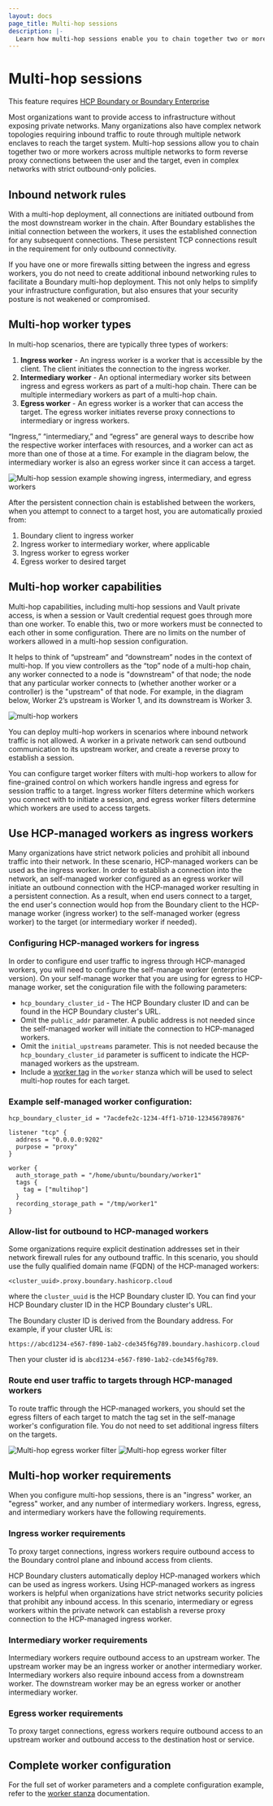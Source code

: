 ```yaml
---
layout: docs
page_title: Multi-hop sessions
description: |-
  Learn how multi-hop sessions enable you to chain together two or more Boundary workers across multiple networks.
---
```


# Multi-hop sessions

<EnterpriseAlert product="boundary">This feature requires <a href="https://www.hashicorp.com/products/boundary">HCP Boundary or Boundary Enterprise</a></EnterpriseAlert>

Most organizations want to provide access to infrastructure without exposing private networks. Many organizations also have complex network topologies requiring
inbound traffic to route through multiple network enclaves to reach the target system.
Multi-hop sessions allow you to chain together two or more workers
across multiple networks to form reverse proxy connections between the user and the target, even in complex networks with strict outbound-only policies.

## Inbound network rules

With a multi-hop deployment, all connections are initiated outbound from the most downstream worker in the chain. After Boundary establishes the initial connection between the workers, it uses the established connection for any subsequent connections.
These persistent TCP connections result in the requirement for only outbound connectivity.

If you have one or more firewalls sitting between the ingress and egress workers, you do not need to create additional inbound networking rules to facilitate a Boundary multi-hop deployment. This not only helps to
simplify your infrastructure configuration, but also ensures that your security posture is not weakened or compromised.

## Multi-hop worker types

In multi-hop scenarios, there are typically three types of workers:
1. **Ingress worker** - An ingress worker is a worker that is accessible by the client. The client initiates the connection to the ingress worker.
1. **Intermediary worker** - An optional intermediary worker sits between ingress and egress workers as part of a multi-hop chain. There can be multiple intermediary workers as part of a multi-hop chain.
1. **Egress worker** - An egress worker is a worker that can access the target. The egress worker initiates reverse proxy connections to intermediary or ingress workers.

<Tip>
“Ingress,” “intermediary,” and “egress” are general ways to describe how the respective worker interfaces with resources, and a worker can act as more than one of those
at a time. For example in the diagram below, the intermediary worker is also an egress worker since it can access a target.
</Tip>

![Multi-hop session example showing ingress, intermediary, and egress workers](/img/concepts-multihop.png)

After the persistent connection chain is established between the workers, when you attempt to connect to a target host, you are automatically proxied from:
1. Boundary client to ingress worker
1. Ingress worker to intermediary worker, where applicable
1. Ingress worker to egress worker
1. Egress worker to desired target

## Multi-hop worker capabilities

Multi-hop capabilities, including multi-hop sessions and Vault private access,
is when a session or Vault credential request goes through more than one worker.
To enable this, two or more workers must be connected to each other in some
configuration. There are no limits on the number of workers allowed in a
multi-hop session configuration.

It helps to think of “upstream” and “downstream” nodes in the context of
multi-hop. If you view controllers as the “top” node of a multi-hop chain, any
worker connected to a node is "downstream" of that node; the node that any
particular worker connects to (whether another worker or a controller) is the
"upstream" of that node. For example, in the diagram below, Worker 2’s upstream
is Worker 1, and its downstream is Worker 3.

![multi-hop workers](/img/multi-hop-workers.png)

You can deploy multi-hop workers in scenarios where inbound network traffic is
not allowed. A worker in a private network can send outbound communication to
its upstream worker, and create a reverse proxy to establish a session.

You can configure target worker filters with multi-hop workers to allow for
fine-grained control on which workers handle ingress and egress for session
traffic to a target. Ingress worker filters determine which workers you
connect with to initiate a session, and egress worker filters determine which
workers are used to access targets.

## Use HCP-managed workers as ingress workers

Many organizations have strict network policies and prohibit all inbound traffic into their network. In these scenario, HCP-managed workers can be used as the ingress worker. In order to establish a connection into the network, an self-managed worker configured as an egress worker will initiate an outbound connection with the HCP-managed worker resulting in a persistent connection. As a result, when end users connect to a target, the end user's connection would hop from the Boundary client to the HCP-manage worker (ingress worker) to the self-managed worker (egress worker) to the target (or intermediary worker if needed). 

### Configuring HCP-managed workers for ingress 

In order to configure end user traffic to ingress through HCP-managed workers, you will need to configure the self-manage worker (enterprise version). On your self-manage worker that you are using for egress to HCP-manage worker, set the coniguration file with the following parameters:
- `hcp_boundary_cluster_id` - The HCP Boundary cluster ID and can be found in the HCP Boundary cluster's URL.
- Omit the `public_addr` parameter. A public address is not needed since the self-managed worker will initiate the connection to HCP-managed workers.
- Omit the `initial_upstreams` parameter. This is not needed because the `hcp_boundary_cluster_id` parameter is sufficent to indicate the HCP-managed workers as the upstream.  
- Include a [worker tag](/boundary/docs/concepts/filtering/worker-tags#target-worker-filtering) in the `worker` stanza which will be used to select multi-hop routes for each target. 

### Example self-managed worker configuration:
```
hcp_boundary_cluster_id = "7acdefe2c-1234-4ff1-b710-123456789876"

listener "tcp" {
  address = "0.0.0.0:9202"
  purpose = "proxy"
}
        
worker {
  auth_storage_path = "/home/ubuntu/boundary/worker1"
  tags {
    tag = ["multihop"]
  }
  recording_storage_path = "/tmp/worker1"
}
```
### Allow-list for outbound to HCP-managed workers

Some organizations require explicit destination addresses set in their network firewall rules for any outbound traffic. In this scenario, you should use the fully qualified domain name (FQDN) of the HCP-managed workers:

```
<cluster_uuid>.proxy.boundary.hashicorp.cloud
```

where the `cluster_uuid` is the HCP Boundary cluster ID. You can find your HCP Boundary cluster ID in the HCP Boundary cluster's URL.

<Note>

  The Boundary cluster ID is derived from the Boundary address. For example, if
  your cluster URL is:

  `https://abcd1234-e567-f890-1ab2-cde345f6g789.boundary.hashicorp.cloud`

  Then your cluster id is `abcd1234-e567-f890-1ab2-cde345f6g789`.

</Note>

### Route end user traffic to targets through HCP-managed workers

To route traffic through the HCP-managed workers, you should set the egress filters of each target to match the tag set in the self-manage worker's configuration file. You do not need to set additional ingress filters on the targets.

![Multi-hop egress worker filter](/img/ui/multi-hop-egress-filter_light.png#light-theme-only)
![Multi-hop egress worker filter](/img/ui/multi-hop-egress-filter_dark.png#dark-theme-only)

## Multi-hop worker requirements

When you configure multi-hop sessions, there is an "ingress" worker, an "egress"
worker, and any number of intermediary workers. Ingress, egress, and
intermediary workers have the following requirements.

### Ingress worker requirements

To proxy target connections, ingress workers require outbound access to the
Boundary control plane and inbound access from clients. 

HCP Boundary clusters automatically deploy HCP-managed workers which can be used as ingress workers. Using HCP-managed workers as ingress workers is helpful when organizations have strict networks security policies that prohibit any inbound access. In this scenario, intermediary or egress workers within the private network can establish a reverse proxy connection to the HCP-managed ingress worker.  

### Intermediary worker requirements

Intermediary workers require outbound access to an upstream worker. The upstream
worker may be an ingress worker or another intermediary worker. Intermediary
workers also require inbound access from a downstream worker. The downstream
worker may be an egress worker or another intermediary worker.

### Egress worker requirements

To proxy target connections, egress workers require outbound access to an
upstream worker and outbound access to the destination host or service.

## Complete worker configuration

For the full set of worker parameters and a complete configuration example, refer to the [worker stanza](/boundary/docs/configuration/worker) documentation.
